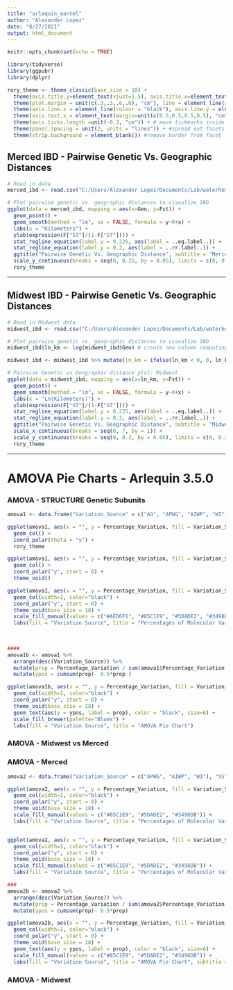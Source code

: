 ```yaml
---
title: "arlequin_mantel"
author: "Alexander Lopez"
date: "8/27/2021"
output: html_document
---
```


```r
knitr::opts_chunk$set(echo = TRUE)

library(tidyverse)
library(ggpubr)
library(dplyr)

rory_theme <- theme_classic(base_size = 18) + 
  theme(axis.title.y=element_text(vjust=1.5), axis.title.x=element_text(vjust=0.2)) + #adjust axis title position
  theme(plot.margin = unit(c(.3,.3,.6,.6), "cm"), line = element_line(size = 1.25)) + #adjust plot margins and line element size
  theme(axis.line.x = element_line(colour = "black"), axis.line.y = element_line(colour = "black")) + #draw x and y axes
  theme(axis.text.x = element_text(margin=unit(c(0.5,0.5,0.5,0.5), "cm")), axis.text.y = element_text(margin=unit(c(0.5,0.5,0.5,0.5), "cm"))) + #put margins around axis labels so that nothing overlaps
  theme(axis.ticks.length =unit(-0.3, "cm")) + # move tickmarks inside the axes
  theme(panel.spacing = unit(2, units = "lines")) + #spread out facets
  theme(strip.background = element_blank()) #remove border from facet labels
```

## **Merced IBD - Pairwise Genetic Vs. Geographic Distances**
```r
# Read in data
merced_ibd <- read.csv("C:/Users/Alexander Lopez/Documents/Lab/waterhemp_project/data/stacks/arlequin/mantel_ibd_merced.csv", header = TRUE)
```

```r
# Plot pairwise genetic vs. geographic distances to visualize IBD
ggplot(data = merced_ibd, mapping = aes(x=Geo, y=Fst)) +
  geom_point() +
  geom_smooth(method = "lm", se = FALSE, formula = y~0+x) + 
  labs(x = "Kilometers") +
  ylab(expression(F["ST"]/(1-F["ST"]))) +
  stat_regline_equation(label.y = 0.225, aes(label = ..eq.label..)) +
  stat_regline_equation(label.y = 0.2, aes(label = ..rr.label..)) +
  ggtitle("Pairwise Genetic Vs. Geographic Distance", subtitle = "Merced") + 
  scale_y_continuous(breaks = seq(0, 0.25, by = 0.05), limits = c(0, 0.25)) +
  rory_theme
```

***

## **Midwest IBD - Pairwise Genetic Vs. Geographic Distances**

```r
# Read in Midwest data
midwest_ibd <- read.csv("C:/Users/Alexander Lopez/Documents/Lab/waterhemp_project/data/stacks/arlequin/mantel_ibd_midwest.csv", header = TRUE)
```

```r
# Plot pairwise genetic vs. geographic distances to visualize IBD
midwest_ibd$ln_km <- log(midwest_ibd$Geo) # create new column computing the natural logarithm (ln) of geo distance

midwest_ibd <- midwest_ibd %>% mutate(ln_km = ifelse(ln_km < 0, 0, ln_km)) # convert -inf values to 0

# Pairwise Genetic vs Geographic distance plot: Midwest
ggplot(data = midwest_ibd, mapping = aes(x=ln_km, y=Fst)) +
  geom_point() +
  geom_smooth(method = "lm", se = FALSE, formula = y~0+x) + 
  labs(x = "Ln(Kilometers)") +
  ylab(expression(F["ST"]/(1-F["ST"]))) +
  stat_regline_equation(label.y = 0.225, aes(label = ..eq.label..)) +
  stat_regline_equation(label.y = 0.2, aes(label = ..rr.label..)) +
  ggtitle("Pairwise Genetic Vs. Geographic Distance", subtitle = "Midwest") +
  scale_x_continuous(breaks = seq(0, 7, by = 1)) +
  scale_y_continuous(breaks = seq(0, 0.3, by = 0.05), limits = c(0, 0.25)) +
  rory_theme
```

***

# **AMOVA Pie Charts - Arlequin 3.5.0**

### **AMOVA - STRUCTURE Genetic Subunits**
```r
amova1 <- data.frame("Variation_Source" = c("AG", "APWG", "AIWP", "WI"), "SS" = c(182.667, 167.754, 919.614, 866.000), "Variance_Components" = c(0.43662, 0.21403, 0.23642, 3.04716), "Percentage_Variation" = c(11.10, 5.44, 6.01, 77.45))

ggplot(amova1, aes(x = "", y = Percentage_Variation, fill = Variation_Source)) +
  geom_col() +
  coord_polar(theta = "y") +
  rory_theme

ggplot(amova1, aes(x = "", y = Percentage_Variation, fill = Variation_Source)) +
  geom_col() +
  coord_polar("y", start = 0) +
  theme_void()

ggplot(amova1, aes(x = "", y = Percentage_Variation, fill = Variation_Source)) +
  geom_col(width=1, color="black") +
  coord_polar("y", start = 0) +
  theme_void(base_size = 18) +
  scale_fill_manual(values = c("#AED6F1", "#85C1E9", "#5DADE2", "#3498DB")) +
  labs(fill = "Variation Source", title = "Percentages of Molecular Variance")
  
  

####
amova1b <- amova1 %>% 
  arrange(desc(Variation_Source)) %>%
  mutate(prop = Percentage_Variation / sum(amova1$Percentage_Variation) *100) %>%
  mutate(ypos = cumsum(prop)- 0.5*prop )

ggplot(amova1b, aes(x = "", y = Percentage_Variation, fill = Variation_Source)) +
  geom_col(width=1, color="black") +
  coord_polar("y", start = 0) +
  theme_void(base_size = 18) +
  geom_text(aes(y = ypos, label = prop), color = "black", size=6) +
  scale_fill_brewer(palette="Blues") + 
  labs(fill = "Variation Source", title = "AMOVA Pie Chart")
```


### **AMOVA - Midwest vs Merced**

### **AMOVA - Merced**
```r
amova2 <- data.frame("Variation_Source" = c("APWG", "AIWP", "WI"), "SS" = c(342.049, 2406.769, 2251.500), "Variance_Components" = c(0.96074, 0.96766, 15.66370), "Percentage_Variation" = c(5.46, 5.50, 89.04))

ggplot(amova2, aes(x = "", y = Percentage_Variation, fill = Variation_Source)) +
  geom_col(width=1, color="black") +
  coord_polar("y", start = 0) +
  theme_void(base_size = 18) +
  scale_fill_manual(values = c("#85C1E9", "#5DADE2", "#3498DB")) +
  labs(fill = "Variation Source", title = "Percentages of Molecular Variance")


ggplot(amova2, aes(x = "", y = Percentage_Variation, fill = Variation_Source)) +
  geom_col(width=1, color="black") +
  coord_polar("y", start = 0) +
  theme_void(base_size = 18) +
  scale_fill_manual(values = c("#85C1E9", "#5DADE2", "#3498DB")) +
  labs(fill = "Variation Source", title = "Percentages of Molecular Variance", subtitle = "Merced")

###
amova2b <- amova2 %>% 
  arrange(desc(Variation_Source)) %>%
  mutate(prop = Percentage_Variation / sum(amova2$Percentage_Variation) *100) %>%
  mutate(ypos = cumsum(prop)- 0.5*prop)

ggplot(amova2b, aes(x = "", y = Percentage_Variation, fill = Variation_Source)) +
  geom_col(width=1, color="black") +
  coord_polar("y", start = 0) +
  theme_void(base_size = 18) +
  geom_text(aes(y = ypos, label = prop), color = "black", size=6) +
  scale_fill_manual(values = c("#85C1E9", "#5DADE2", "#3498DB")) +
  labs(fill = "Variation Source", title = "AMOVA Pie Chart", subtitle = "Merced")
```

### **AMOVA - Midwest**


